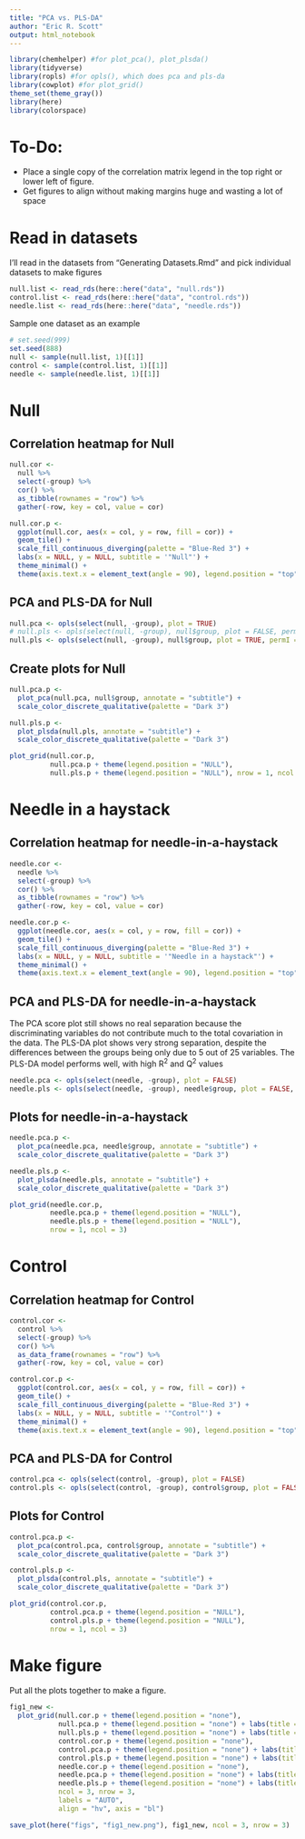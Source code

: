 ```yaml
---
title: "PCA vs. PLS-DA"
author: "Eric R. Scott"
output: html_notebook
---
```

```r
library(chemhelper) #for plot_pca(), plot_plsda()
library(tidyverse)
library(ropls) #for opls(), which does pca and pls-da
library(cowplot) #for plot_grid()
theme_set(theme_gray())
library(here)
library(colorspace)
```

# To-Do:

- Place a single copy of the correlation matrix legend in the top right or lower left of figure.
- Get figures to align without making margins huge and wasting a lot of space

# Read in datasets
I'll read in the datasets from "Generating Datasets.Rmd" and pick individual datasets to make figures

```r
null.list <- read_rds(here::here("data", "null.rds"))
control.list <- read_rds(here::here("data", "control.rds"))
needle.list <- read_rds(here::here("data", "needle.rds"))
```

Sample one dataset as an example

```r
# set.seed(999)
set.seed(888)
null <- sample(null.list, 1)[[1]]
control <- sample(control.list, 1)[[1]]
needle <- sample(needle.list, 1)[[1]]
```

# Null

## Correlation heatmap for Null

```r
null.cor <-
  null %>% 
  select(-group) %>% 
  cor() %>%
  as_tibble(rownames = "row") %>% 
  gather(-row, key = col, value = cor)

null.cor.p <-
  ggplot(null.cor, aes(x = col, y = row, fill = cor)) +
  geom_tile() +
  scale_fill_continuous_diverging(palette = "Blue-Red 3") +
  labs(x = NULL, y = NULL, subtitle = '"Null"') +
  theme_minimal() +
  theme(axis.text.x = element_text(angle = 90), legend.position = "top")
```


## PCA and PLS-DA for Null

```r
null.pca <- opls(select(null, -group), plot = TRUE)
# null.pls <- opls(select(null, -group), null$group, plot = FALSE, permI = 500)
null.pls <- opls(select(null, -group), null$group, plot = TRUE, permI = 500, predI = 2)
```

## Create plots for Null

```r
null.pca.p <-
  plot_pca(null.pca, null$group, annotate = "subtitle") +
  scale_color_discrete_qualitative(palette = "Dark 3")

null.pls.p <-
  plot_plsda(null.pls, annotate = "subtitle") +
  scale_color_discrete_qualitative(palette = "Dark 3")

plot_grid(null.cor.p,
          null.pca.p + theme(legend.position = "NULL"),
          null.pls.p + theme(legend.position = "NULL"), nrow = 1, ncol = 3)
```

# Needle in a haystack

## Correlation heatmap for needle-in-a-haystack

```r
needle.cor <-
  needle %>% 
  select(-group) %>% 
  cor() %>%
  as_tibble(rownames = "row") %>%  
  gather(-row, key = col, value = cor)

needle.cor.p <-
  ggplot(needle.cor, aes(x = col, y = row, fill = cor)) +
  geom_tile() +
  scale_fill_continuous_diverging(palette = "Blue-Red 3") +
  labs(x = NULL, y = NULL, subtitle = '"Needle in a haystack"') +
  theme_minimal() +
  theme(axis.text.x = element_text(angle = 90), legend.position = "top")
```

## PCA and PLS-DA for needle-in-a-haystack

The PCA score plot still shows no real separation because the discriminating variables do not contribute much to the total covariation in the data.  The PLS-DA plot shows very strong separation, despite the differences between the groups being only due to 5 out of 25 variables.  The PLS-DA model performs well, with high R^2^ and Q^2^ values

```r
needle.pca <- opls(select(needle, -group), plot = FALSE)
needle.pls <- opls(select(needle, -group), needle$group, plot = FALSE, predI = 2, permI = 500)
```

## Plots for needle-in-a-haystack

```r
needle.pca.p <-
  plot_pca(needle.pca, needle$group, annotate = "subtitle") +
  scale_color_discrete_qualitative(palette = "Dark 3")

needle.pls.p <-
  plot_plsda(needle.pls, annotate = "subtitle") +
  scale_color_discrete_qualitative(palette = "Dark 3")

plot_grid(needle.cor.p,
          needle.pca.p + theme(legend.position = "NULL"),
          needle.pls.p + theme(legend.position = "NULL"),
          nrow = 1, ncol = 3)
```

# Control

## Correlation heatmap for Control

```r
control.cor <-
  control %>% 
  select(-group) %>% 
  cor() %>%
  as_data_frame(rownames = "row") %>% 
  gather(-row, key = col, value = cor)

control.cor.p <-
  ggplot(control.cor, aes(x = col, y = row, fill = cor)) +
  geom_tile() +
  scale_fill_continuous_diverging(palette = "Blue-Red 3") +
  labs(x = NULL, y = NULL, subtitle = '"Control"') +
  theme_minimal() +
  theme(axis.text.x = element_text(angle = 90), legend.position = "top")
```

## PCA and PLS-DA for Control

```r
control.pca <- opls(select(control, -group), plot = FALSE)
control.pls <- opls(select(control, -group), control$group, plot = FALSE, predI = 2, permI = 500)
```

## Plots for Control

```r
control.pca.p <-
  plot_pca(control.pca, control$group, annotate = "subtitle") +
  scale_color_discrete_qualitative(palette = "Dark 3")

control.pls.p <-
  plot_plsda(control.pls, annotate = "subtitle") +
  scale_color_discrete_qualitative(palette = "Dark 3")

plot_grid(control.cor.p,
          control.pca.p + theme(legend.position = "NULL"),
          control.pls.p + theme(legend.position = "NULL"),
          nrow = 1, ncol = 3)
```

# Make figure

Put all the plots together to make a figure.

```r
fig1_new <-
  plot_grid(null.cor.p + theme(legend.position = "none"),
            null.pca.p + theme(legend.position = "none") + labs(title = NULL),
            null.pls.p + theme(legend.position = "none") + labs(title = NULL),
            control.cor.p + theme(legend.position = "none"),
            control.pca.p + theme(legend.position = "none") + labs(title = NULL),
            control.pls.p + theme(legend.position = "none") + labs(title = NULL),
            needle.cor.p + theme(legend.position = "none"),
            needle.pca.p + theme(legend.position = "none") + labs(title = NULL),
            needle.pls.p + theme(legend.position = "none") + labs(title = NULL),
            ncol = 3, nrow = 3,
            labels = "AUTO",
            align = "hv", axis = "bl")

save_plot(here("figs", "fig1_new.png"), fig1_new, ncol = 3, nrow = 3)
```
